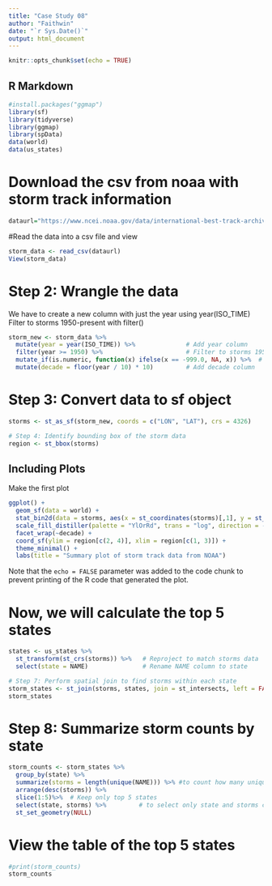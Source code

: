 ```yaml
---
title: "Case Study 08"
author: "Faithwin"
date: "`r Sys.Date()`"
output: html_document
---
```

 
```r
knitr::opts_chunk$set(echo = TRUE)
```

## R Markdown
```r
#install.packages("ggmap")
library(sf)
library(tidyverse)
library(ggmap)
library(spData)
data(world)
data(us_states)

```

# Download the csv from noaa with storm track information
```r
dataurl="https://www.ncei.noaa.gov/data/international-best-track-archive-for-climate-stewardship-ibtracs/v04r01/access/csv/ibtracs.NA.list.v04r01.csv"

```
#Read the data into a csv file and view 

```r
storm_data <- read_csv(dataurl)
View(storm_data)
```

# Step 2: Wrangle the data
We have to create a new column with just the year using year(ISO_TIME)
Filter to storms 1950-present with filter()

```r
storm_new <- storm_data %>%
  mutate(year = year(ISO_TIME)) %>%              # Add year column
  filter(year >= 1950) %>%                       # Filter to storms 1950-present
  mutate_if(is.numeric, function(x) ifelse(x == -999.0, NA, x)) %>%  # Convert -999 to NA
  mutate(decade = floor(year / 10) * 10)         # Add decade column

```

# Step 3: Convert data to sf object
```r
storms <- st_as_sf(storm_new, coords = c("LON", "LAT"), crs = 4326)

# Step 4: Identify bounding box of the storm data
region <- st_bbox(storms)
```

## Including Plots

Make the first plot

```r
ggplot() +
  geom_sf(data = world) +
  stat_bin2d(data = storms, aes(x = st_coordinates(storms)[,1], y = st_coordinates(storms)[,2]), bins = 100) +
  scale_fill_distiller(palette = "YlOrRd", trans = "log", direction = -1, breaks = c(1, 10, 100, 1000)) +
  facet_wrap(~decade) +
  coord_sf(ylim = region[c(2, 4)], xlim = region[c(1, 3)]) +
  theme_minimal() +
  labs(title = "Summary plot of storm track data from NOAA")
```
Note that the `echo = FALSE` parameter was added to the code chunk to prevent printing of the R code that generated the plot.

# Now, we will calculate the top 5 states 
```r
states <- us_states %>% 
  st_transform(st_crs(storms)) %>%   # Reproject to match storms data
  select(state = NAME)               # Rename NAME column to state

# Step 7: Perform spatial join to find storms within each state
storm_states <- st_join(storms, states, join = st_intersects, left = FALSE) #This will ‘add’ the state to any storm that was recorded within that state.
storm_states
```
# Step 8: Summarize storm counts by state

```r
storm_counts <- storm_states %>%
  group_by(state) %>%
  summarize(storms = length(unique(NAME))) %>% #to count how many unique storms occurred in each state.
  arrange(desc(storms)) %>%
  slice(1:5)%>%  # Keep only top 5 states
  select(state, storms) %>%         # to select only state and storms columns
  st_set_geometry(NULL)
```

# View the table of the top 5 states

```r
#print(storm_counts)
storm_counts
```